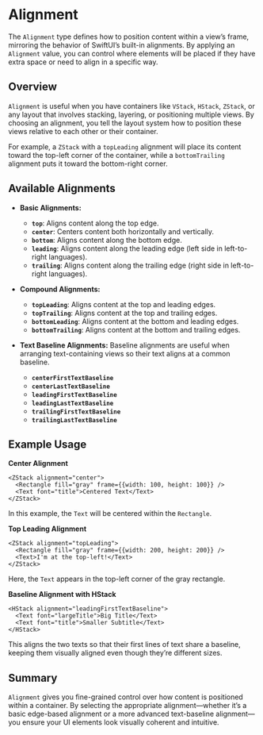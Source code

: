 # Alignment 

The `Alignment` type defines how to position content within a view’s frame, mirroring the behavior of SwiftUI’s built-in alignments. By applying an `Alignment` value, you can control where elements will be placed if they have extra space or need to align in a specific way.

## Overview

`Alignment` is useful when you have containers like `VStack`, `HStack`, `ZStack`, or any layout that involves stacking, layering, or positioning multiple views. By choosing an alignment, you tell the layout system how to position these views relative to each other or their container.

For example, a `ZStack` with a `topLeading` alignment will place its content toward the top-left corner of the container, while a `bottomTrailing` alignment puts it toward the bottom-right corner.

## Available Alignments

- **Basic Alignments:**
  - **`top`**: Aligns content along the top edge.
  - **`center`**: Centers content both horizontally and vertically.
  - **`bottom`**: Aligns content along the bottom edge.
  - **`leading`**: Aligns content along the leading edge (left side in left-to-right languages).
  - **`trailing`**: Aligns content along the trailing edge (right side in left-to-right languages).

- **Compound Alignments:**
  - **`topLeading`**: Aligns content at the top and leading edges.
  - **`topTrailing`**: Aligns content at the top and trailing edges.
  - **`bottomLeading`**: Aligns content at the bottom and leading edges.
  - **`bottomTrailing`**: Aligns content at the bottom and trailing edges.

- **Text Baseline Alignments:**
  Baseline alignments are useful when arranging text-containing views so their text aligns at a common baseline.
  - **`centerFirstTextBaseline`**
  - **`centerLastTextBaseline`**
  - **`leadingFirstTextBaseline`**
  - **`leadingLastTextBaseline`**
  - **`trailingFirstTextBaseline`**
  - **`trailingLastTextBaseline`**

## Example Usage

**Center Alignment**

```tsx
<ZStack alignment="center">
  <Rectangle fill="gray" frame={{width: 100, height: 100}} />
  <Text font="title">Centered Text</Text>
</ZStack>
```

In this example, the `Text` will be centered within the `Rectangle`.

**Top Leading Alignment**

```tsx
<ZStack alignment="topLeading">
  <Rectangle fill="gray" frame={{width: 200, height: 200}} />
  <Text>I'm at the top-left!</Text>
</ZStack>
```

Here, the `Text` appears in the top-left corner of the gray rectangle.

**Baseline Alignment with HStack**

```tsx
<HStack alignment="leadingFirstTextBaseline">
  <Text font="largeTitle">Big Title</Text>
  <Text font="title">Smaller Subtitle</Text>
</HStack>
```

This aligns the two texts so that their first lines of text share a baseline, keeping them visually aligned even though they’re different sizes.

## Summary

`Alignment` gives you fine-grained control over how content is positioned within a container. By selecting the appropriate alignment—whether it’s a basic edge-based alignment or a more advanced text-baseline alignment—you ensure your UI elements look visually coherent and intuitive.